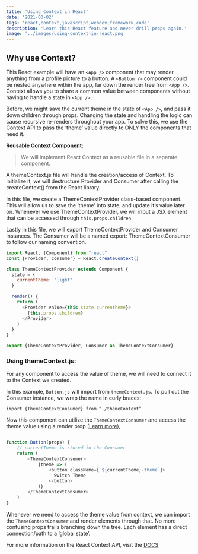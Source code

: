 ```yaml
---
title: 'Using Context in React'
date: '2021-03-02'
tags: 'react,context,javascript,webdev,framework,code'
description: 'Learn this React feature and never drill props again.'
image: '../images/using-context-in-react.png'
---
```


## **Why use Context?**

This React example will have an ```<App />``` component that may render anything from a profile picture to a button. A ```<Button />``` component could be nested anywhere within the app, far down the render tree from ```<App />```. Context allows you to share a common value between components without having to handle a state in ```<App />```.

Before, we might save the current theme in the state of ```<App />```, and pass it down children through props. Changing the state and handling the logic can cause recursive re-renders throughout your app. To solve this, we use the Context API to pass the ‘theme’ value directly to ONLY the components that need it.

**Reusable Context Component:**
> We will implement React Context as a reusable file in a separate component.

A themeContext.js file will handle the creation/access of Context. To initialize it, we will destructure Provider and Consumer after calling the createContext() from the React library.

In this file, we create a ThemeContextProvider class-based component. This will allow us to save the ‘theme’ into state, and update it’s value later on. Whenever we use ThemeContextProvider, we will input a JSX element that can be accessed through ```this.props.children```.

Lastly in this file, we will export ThemeContextProvider and Consumer instances. The Consumer will be a named export: ThemeContextConsumer to follow our naming convention.

```js
import React, {Component} from "react"
const {Provider, Consumer} = React.createContext()

class ThemeContextProvider extends Component {
  state = {
    currentTheme: "light"
  }

  render() {
    return (
      <Provider value={this.state.currentheme}>
        {this.props.children}
      </Provider>
    )
  }
}

export {ThemeContextProvider, Consumer as ThemeContextConsumer}
```
### **Using themeContext.js:**

For any component to access the value of theme, we will need to connect it to the Context we created.

In this example, ```Button.js``` will import from ```themeContext.js```. To pull out the Consumer instance, we wrap the name in curly braces:

```import {ThemeContextConsumer} from “./themeContext”```

Now this component can utilize the ```ThemeContextConsumer``` and access the theme value using a render prop ([Learn more](https://reactjs.org/docs/render-props.html)),

```js

function Button(props) {
    // currentTheme is stored in the Consumer
    return (
        <ThemeContextConsumer>
            {theme => (
                <button className={`${currentTheme}-theme`}>
                  Switch Theme
                </button>
            )}
        </ThemeContextConsumer>
    )
}

```

Whenever we need to access the theme value from context, we can import the ```ThemeContextConsumer``` and render elements through that. No more confusing props trails branching down the tree. Each element has a direct connection/path to a ‘global state’.

For more information on the React Context API, visit the [DOCS](https://reactjs.org/docs/context.html)
